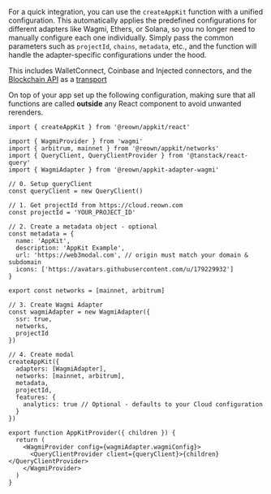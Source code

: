 For a quick integration, you can use the `createAppKit` function with a unified configuration. This automatically applies the predefined configurations for different adapters like Wagmi, Ethers, or Solana, so you no longer need to manually configure each one individually. Simply pass the common parameters such as `projectId`, `chains`, `metadata`, etc., and the function will handle the adapter-specific configurations under the hood.

This includes WalletConnect, Coinbase and Injected connectors, and the [Blockchain API](../../../../cloud/blockchain-api.mdx) as a [transport](https://wagmi.sh/core/api/createConfig#transports)

On top of your app set up the following configuration, making sure that all functions are called **outside** any React component to avoid unwanted rerenders.

```tsx
import { createAppKit } from '@reown/appkit/react'

import { WagmiProvider } from 'wagmi'
import { arbitrum, mainnet } from '@reown/appkit/networks'
import { QueryClient, QueryClientProvider } from '@tanstack/react-query'
import { WagmiAdapter } from '@reown/appkit-adapter-wagmi'

// 0. Setup queryClient
const queryClient = new QueryClient()

// 1. Get projectId from https://cloud.reown.com
const projectId = 'YOUR_PROJECT_ID'

// 2. Create a metadata object - optional
const metadata = {
  name: 'AppKit',
  description: 'AppKit Example',
  url: 'https://web3modal.com', // origin must match your domain & subdomain
  icons: ['https://avatars.githubusercontent.com/u/179229932']
}

export const networks = [mainnet, arbitrum]

// 3. Create Wagmi Adapter
const wagmiAdapter = new WagmiAdapter({
  ssr: true,
  networks,
  projectId
})

// 4. Create modal
createAppKit({
  adapters: [WagmiAdapter],
  networks: [mainnet, arbitrum],
  metadata,
  projectId,
  features: {
    analytics: true // Optional - defaults to your Cloud configuration
  }
})

export function AppKitProvider({ children }) {
  return (
    <WagmiProvider config={wagmiAdapter.wagmiConfig}>
      <QueryClientProvider client={queryClient}>{children}</QueryClientProvider>
    </WagmiProvider>
  )
}
```